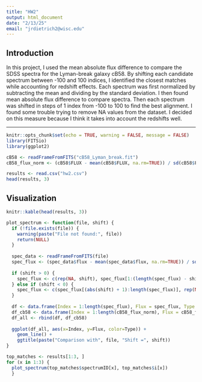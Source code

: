 ```yaml
---
title: "HW2"
output: html_document
date: "2/13/25"
email: "jrdietrich2@wisc.edu"
---
```



## Introduction  
In this project, I used the mean absolute flux difference to compare the SDSS spectra for the Lyman-break galaxy cB58. By shifting each candidate spectrum between -100 and 100 indices, I identified the closest matches while accounting for redshift effects. Each spectrum was first normalized by subtracting the mean and dividing by the standard deviation. I then found mean absolute flux difference to compare spectra. Then each spectrum was shifted in steps of 1 index from -100 to 100 to find the best alignment. I found some trouble trying to remove NA values from the dataset. I decided on this measure because I think it takes into account the redshifts well.


---

```r
knitr::opts_chunk$set(echo = TRUE, warning = FALSE, message = FALSE)
library(FITSio)
library(ggplot2)
```

```r
cB58 <- readFrameFromFITS("cB58_Lyman_break.fit")
cB58_flux_norm <- (cB58$FLUX - mean(cB58$FLUX, na.rm=TRUE)) / sd(cB58$FLUX, na.rm=TRUE)
```
```r
results <- read.csv("hw2.csv")
head(results, 3)
```
## Visualization
```r
knitr::kable(head(results, 3))

plot_spectrum <- function(file, shift) {
  if (!file.exists(file)) {
    warning(paste("File not found:", file))
    return(NULL)
  }
  
  spec_data <- readFrameFromFITS(file)
  spec_flux <- (spec_data$flux - mean(spec_data$flux, na.rm=TRUE)) / sd(spec_data$flux, na.rm=TRUE)
  
  if (shift > 0) {
    spec_flux <- c(rep(NA, shift), spec_flux[1:(length(spec_flux) - shift)])
  } else if (shift < 0) {
    spec_flux <- c(spec_flux[(abs(shift) + 1):length(spec_flux)], rep(NA, abs(shift)))
  }
  
  df <- data.frame(Index = 1:length(spec_flux), Flux = spec_flux, Type = "Candidate")
  df_cb58 <- data.frame(Index = 1:length(cB58_flux_norm), Flux = cB58_flux_norm, Type = "cB58")
  df_all <- rbind(df, df_cb58)
  
  ggplot(df_all, aes(x=Index, y=Flux, color=Type)) +
    geom_line() +
    ggtitle(paste("Comparison with", file, "Shift =", shift))
}
```

```r
top_matches <- results[1:3, ]
for (x in 1:3) {
  plot_spectrum(top_matches$spectrumID[x], top_matches$i[x])
  }
```
